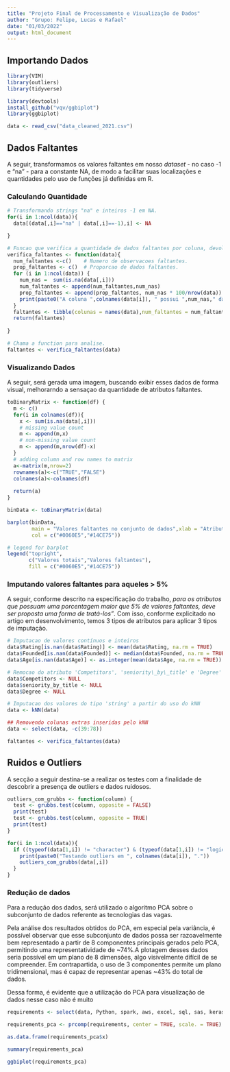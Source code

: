 ```yaml
---
title: "Projeto Final de Processamento e Visualização de Dados"
author: "Grupo: Felipe, Lucas e Rafael"
date: "01/03/2022"
output: html_document
---
```


## Importando Dados

```r
library(VIM)
library(outliers)
library(tidyverse)

library(devtools)
install_github("vqv/ggbiplot")
library(ggbiplot)

data <- read_csv("data_cleaned_2021.csv")
```

## Dados Faltantes

A seguir, transformamos os valores faltantes em nosso *dataset* - no caso -1 e "na" - para a constante NA, de modo a facilitar suas localizações e quantidades pelo uso de funções já definidas em R.

### Calculando Quantidade

```r

# Transformando strings "na" e inteiros -1 em NA.
for(i in 1:ncol(data)){
  data[(data[,i]=="na" | data[,i]==-1),i] <- NA

}

# Funcao que verifica a quantidade de dados faltantes por coluna, devolvendo as informacoes em um 'tibble'.
verifica_faltantes <- function(data){
  num_faltantes <-c()    # Numero de observacoes faltantes.
  prop_faltantes <- c()  # Proporcao de dados faltantes.
  for (i in 1:ncol(data)) {
    num_nas =  sum(is.na(data[,i]))
    num_faltantes <- append(num_faltantes,num_nas)
    prop_faltantes <- append(prop_faltantes, num_nas * 100/nrow(data))
    print(paste0("A coluna ",colnames(data[i]), " possui ",num_nas," dados faltantes"))
  }
  faltantes <- tibble(colunas = names(data),num_faltantes = num_faltantes, prop_faltantes = prop_faltantes)
  return(faltantes)
  
}

# Chama a function para analise.
faltantes <- verifica_faltantes(data)
```

### Visualizando Dados

A seguir, será gerada uma imagem, buscando exibir esses dados de forma visual, melhorarndo a sensaçao da quantidade de atributos faltantes.

```r
toBinaryMatrix <- function(df) {
  m <- c()
  for(i in colnames(df)){
    x <- sum(is.na(data[,i]))
    # missing value count
    m <- append(m,x)
    # non-missing value count
    m <- append(m,nrow(df)-x)
  }
  # adding column and row names to matrix
  a<-matrix(m,nrow=2)
  rownames(a)<-c("TRUE","FALSE")
  colnames(a)<-colnames(df)
  
  return(a)
}

binData <- toBinaryMatrix(data)

barplot(binData,
        main = "Valores faltantes no conjunto de dados",xlab = "Atributos",
        col = c("#0060E5","#14CE75"))

# legend for barplot
legend("topright",
       c("Valores totais","Valores faltantes"),
       fill = c("#0060E5","#14CE75"))
```

### Imputando valores faltantes para aqueles > 5%

A seguir, conforme descrito na especificação do trabalho, *para os atributos que possuam uma porcentagem maior que 5% de valores faltantes, deve ser proposta uma forma de tratá-los"*. Com isso, conforme explicitado no artigo em desenvolvimento, temos 3 tipos de atributos para aplicar 3 tipos de imputação.

```r

# Imputacao de valores contínuos e inteiros
data$Rating[is.nan(data$Rating)] <- mean(data$Rating, na.rm = TRUE)
data$Founded[is.nan(data$Founded)] <- median(data$Founded, na.rm = TRUE)
data$Age[is.nan(data$Age)] <- as.integer(mean(data$Age, na.rm = TRUE))

# Remocao do atributo 'Competitors', 'seniority\_by\_title' e 'Degree' por serem superiores a 60%
data$Competitors <- NULL
data$seniority_by_title <- NULL
data$Degree <- NULL

# Imputacao dos valores do tipo 'string' a partir do uso do kNN
data <- kNN(data)

## Removendo colunas extras inseridas pelo kNN
data <- select(data, -c(39:78))

faltantes <- verifica_faltantes(data)
```

## Ruidos e Outliers

A secção a seguir destina-se a realizar os testes com a finalidade de descobrir a presença de outliers e dados ruidosos.

```r

outliers_com_grubbs <- function(column) {
  test <- grubbs.test(column, opposite = FALSE)
  print(test)
  test <- grubbs.test(column, opposite = TRUE)
  print(test)
}

for(i in 1:ncol(data)){
  if ((typeof(data[1,i]) != "character") & (typeof(data[1,i]) != "logical")) {
    print(paste0("Testando outliers em ", colnames(data[i]), "."))
    outliers_com_grubbs(data[,i])
  }
}

```

### Redução de dados

Para a redução dos dados, será utilizado o algoritmo PCA sobre o subconjunto de dados referente as tecnologias das vagas.

Pela análise dos resultados obtidos do PCA, em especial pela variância, é possível observar que esse subconjunto de dados possa ser razoavelmente bem representado a partir de 8 componentes principais gerados pelo PCA, permitindo uma representatividade de ~74%.A plotagem desses dados seria possível em um plano de 8 dimensões, algo visivelmente difícil de se compreender. Em contrapartida, o uso de 3 componentes permite um plano tridimensional, mas é capaz de representar apenas ~43% do total de dados.

Dessa forma, é evidente que a utilização do PCA para visualização de dados nesse caso não é muito

```r
requirements <- select(data, Python, spark, aws, excel, sql, sas, keras, pytorch, scikit, tensor, hadoop, tableau, bi, flink, mongo, google_an)

requirements_pca <- prcomp(requirements, center = TRUE, scale. = TRUE)

as.data.frame(requirements_pca$x)

summary(requirements_pca)
```

```r
ggbiplot(requirements_pca)
```